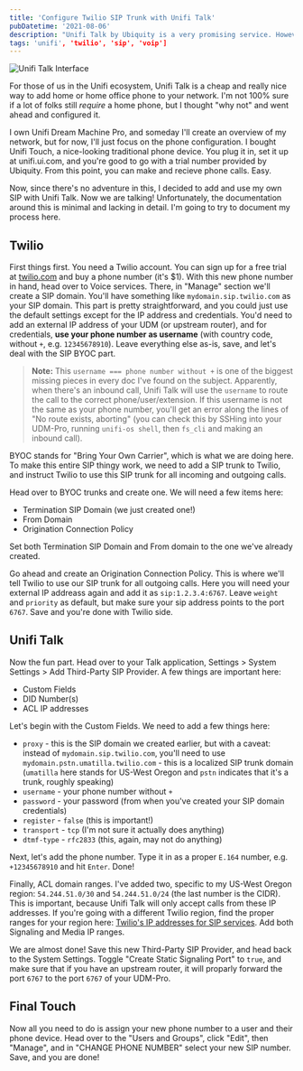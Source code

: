 ```yaml
---
title: 'Configure Twilio SIP Trunk with Unifi Talk'
pubDatetime: '2021-08-06'
description: "Unifi Talk by Ubiquity is a very promising service. However, so far it's been lacking documentation. Here's how to configure Twilio SIP Trunk with Unifi Talk."
tags: 'unifi', 'twilio', 'sip', 'voip']
---
```




<img
  alt="Unifi Talk Interface"
  src="/blog/posts/twillio-and-unifi-talk/dashboard.png"
/>

For those of us in the Unifi ecosystem, Unifi Talk is a cheap and really nice way to add home or home office phone to your network. I'm not 100% sure if a lot of folks still _require_ a home phone, but I thought "why not" and went ahead and configured it.

I own Unifi Dream Machine Pro, and someday I'll create an overview of my network, but for now, I'll just focus on the phone configuration. I bought Unifi Touch, a nice-looking traditional phone device. You plug it in, set it up at unifi.ui.com, and you're good to go with a trial number provided by Ubiquity. From this point, you can make and recieve phone calls. Easy.

Now, since there's no adventure in this, I decided to add and use my own SIP with Unifi Talk. Now we are talking! Unfortunately, the documentation around this is minimal and lacking in detail. I'm going to try to document my process here.

## Twilio

First things first. You need a Twilio account. You can sign up for a free trial at [twilio.com](www.twilio.com/referral/eaToLe) and buy a phone number (it's $1). With this new phone number in hand, head over to Voice services. There, in "Manage" section we'll create a SIP domain. You'll have something like `mydomain.sip.twilio.com` as your SIP domain. This part is pretty straightforward, and you could just use the default settings except for the IP address and credentials. You'd need to add an external IP address of your UDM (or upstream router), and for credentials, **use your phone number as username** (with country code, without `+`, e.g. `12345678910`). Leave everything else as-is, save, and let's deal with the SIP BYOC part.

> **Note:** This `username === phone number without +` is one of the biggest missing pieces in every doc I've found on the subject. Apparently, when there's an inbound call, Unifi Talk will use the `username` to route the call to the correct phone/user/extension. If this username is not the same as your phone number, you'll get an error along the lines of "No route exists, aborting" (you can check this by SSHing into your UDM-Pro, running `unifi-os shell`, then `fs_cli` and making an inbound call).

BYOC stands for "Bring Your Own Carrier", which is what we are doing here. To make this entire SIP thingy work, we need to add a SIP trunk to Twilio, and instruct Twilio to use this SIP trunk for all incoming and outgoing calls.

Head over to BYOC trunks and create one. We will need a few items here:

- Termination SIP Domain (we just created one!)
- From Domain
- Origination Connection Policy

Set both Termination SIP Domain and From domain to the one we've already created.

Go ahead and create an Origination Connection Policy. This is where we'll tell Twilio to use our SIP trunk for all outgoing calls. Here you will need your external IP addreass again and add it as `sip:1.2.3.4:6767`. Leave `weight` and `priority` as default, but make sure your sip address points to the port `6767`. Save and you're done with Twilio side.

## Unifi Talk

Now the fun part. Head over to your Talk application, Settings > System Settings > Add Third-Party SIP Provider. A few things are important here:

- Custom Fields
- DID Number(s)
- ACL IP addresses

Let's begin with the Custom Fields. We need to add a few things here:

- `proxy` - this is the SIP domain we created earlier, but with a caveat: instead of `mydomain.sip.twilio.com`, you'll need to use `mydomain.pstn.umatilla.twilio.com` - this is a localized SIP trunk domain (`umatilla` here stands for US-West Oregon and `pstn` indicates that it's a trunk, roughly speaking)
- `username` - your phone number without `+`
- `password` - your password (from when you've created your SIP domain credentials)
- `register` - `false` (this is important!)
- `transport` - `tcp` (I'm not sure it actually does anything)
- `dtmf-type` - `rfc2833` (this, again, may not do anything)

Next, let's add the phone number. Type it in as a proper `E.164` number, e.g. `+12345678910` and hit `Enter`. Done!

Finally, ACL domain ranges. I've added two, specific to my US-West Oregon region: `54.244.51.0/30` and `54.244.51.0/24` (the last number is the CIDR). This is important, because Unifi Talk will only accept calls from these IP addresses. If you're going with a different Twilio region, find the proper ranges for your region here: [Twilio's IP addresses for SIP services](https://www.twilio.com/docs/sip-trunking/ip-addresses). Add both Signaling and Media IP ranges.

We are almost done! Save this new Third-Party SIP Provider, and head back to the System Settings. Toggle "Create Static Signaling Port" to `true`, and make sure that if you have an upstream router, it will proparly forward the port `6767` to the port `6767` of your UDM-Pro.

## Final Touch

Now all you need to do is assign your new phone number to a user and their phone device. Head over to the "Users and Groups", click "Edit", then "Manage", and in "CHANGE PHONE NUMBER" select your new SIP number. Save, and you are done!
